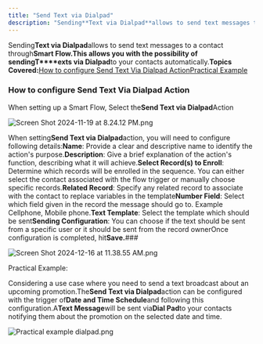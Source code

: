 ```yaml
---
title: "Send Text via Dialpad"
description: "Sending**Text via Dialpad**allows to send text messages to a contact through**Smart Flow.**This allows you with the possibility of sending**T****exts"
---
```


Sending**Text via Dialpad**allows to send text messages to a contact through**Smart Flow.**This allows you with the possibility of sending**T****exts via Dialpad**to your contacts automatically.**Topics Covered:**[How to configure Send Text Via Dialpad Action](https://support.salesmate.io/hc/en-us/articles/38138298358169-Send-Text-via-Dialpad#h_01JCFF3D1W0MKTHW3T4H9AHD3P)[Practical Example](https://support.salesmate.io/hc/en-us/articles/38138298358169-Send-Text-via-Dialpad#h_01JCFJ1JYYM4SQRVYYT0DY4CG8)

### How to configure Send Text Via Dialpad Action

When setting up a Smart Flow, Select the**Send Text via Dialpad**Action

![Screen Shot 2024-11-19 at 8.24.12 PM.png](./images/Screen-Shot-2024-11-19-at-8.24.12-PM.png)

When setting**Send Text via Dialpad**action, you will need to configure following details:**Name**: Provide a clear and descriptive name to identify the action's purpose.**Description**: Give a brief explanation of the action's function, describing what it will achieve.**Select Record(s) to Enroll**: Determine which records will be enrolled in the sequence. You can either select the contact associated with the flow trigger or manually choose specific records.**Related Record**: Specify any related record to associate with the contact to replace variables in the template**Number Field**: Select which field given in the record the message should go to. Example Cellphone, Mobile phone.**Text Template**: Select the template which should be sent**Sending Configuration**: You can choose if the text should be sent from a specific user or it should be sent from the record ownerOnce configuration is completed, hit**Save.**###

![Screen Shot 2024-12-16 at 11.38.55 AM.png](./images/Screen-Shot-2024-12-16-at-11.38.55-AM.png)

Practical Example:

Considering a use case where you need to send a text broadcast about an upcoming promotion.The**Send Text via Dialpad**action can be configured with the trigger of**Date and Time Schedule**and following this configuration.A**Text Message**will be sent via**Dial Pad**to your contacts notifying them about the promotion on the selected date and time.

![Practical example dialpad.png](./images/Practical-example-dialpad.png)
